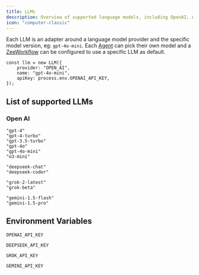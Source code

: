 ```yaml
---
title: LLMs
description: Overview of supported language models, including OpenAI, Anthropic, and Google Gemini, Grok, and more.
icon: "computer-classic"
---
```


Each LLM is an adapter around a language model provider and the specific model version, eg: `gpt-4o-mini`. Each [Agent](./agents) can pick their own model and a [ZeeWorkflow](./zeeworkflows) can be configured to use a specific LLM as default.

```tsx
const llm = new LLM({
    provider: "OPEN_AI",
    name: "gpt-4o-mini",
    apiKey: process.env.OPENAI_API_KEY,
});
```

## List of supported LLMs

### Open AI

<CodeGroup>

```plaintext OpenAI
"gpt-4"
"gpt-4-turbo"
"gpt-3.5-turbo"
"gpt-4o"
"gpt-4o-mini"
"o3-mini"
```

```plaintext DeepSeek
"deepseek-chat"
"deepseek-coder"
```

```plaintext Grok
"grok-2-latest"
"grok-beta"
```

```plaintext Gemini
"gemini-1.5-flash"
"gemini-1.5-pro"
```

</CodeGroup>

## Environment Variables

<CodeGroup>

```plaintext OpenAI
OPENAI_API_KEY
```

```plaintext DeepSeek
DEEPSEEK_API_KEY
```

```plaintext Grok
GROK_API_KEY
```

```plaintext Gemini
GEMINI_API_KEY
```

</CodeGroup>

